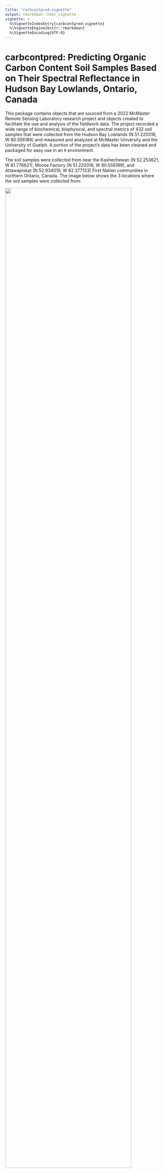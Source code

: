```yaml
---
title: "carbcontpred-vignette"
output: rmarkdown::html_vignette
vignette: >
  %\VignetteIndexEntry{carbcontpred-vignette}
  %\VignetteEngine{knitr::rmarkdown}
  %\VignetteEncoding{UTF-8}
---
```


# carbcontpred: Predicting Organic Carbon Content Soil Samples Based on Their Spectral Reflectance in Hudson Bay Lowlands, Ontario, Canada

This package contains objects that are sourced from a 2022 McMaster Remote Sensing Laboratory research project and objects created to facilitate the use and analysis of the fieldwork data. The project recorded a wide range of biochemical, biophysical, and spectral metrics of 432 soil samples that were collected from the Hudson Bay Lowlands (N 51.220318, W 80.556189) and measured and analyzed at McMaster University and the University of Guelph. A portion of the project’s data has been cleaned and packaged for easy use in an ````R```` environment.

The soil samples were collected from near the Kashechewan (N 52.253621, W 81.776621), Moose Factory (N 51.220318, W 80.556189), and Attawapiskat (N 52.934019, W 82.377133) First Nation communities in northern Ontario, Canada. The image below shows the 3 locations where the soil samples were collected from:

![](SoilSampleSites.png){width="90%"}

The project was funded by the Natural Sciences and Engineering Research Council of Canada (NSERC) through the Discovery Grants program (RGPIN-2020-05,708). The corresponding author is Kangyu So^[McMaster University, sok11@mcmaster.ca]. The full list of authors can be found here^[Authors: Kangyu So (McMaster University, sok11@mcmaster.ca), Cheryl A. Rogers (McMaster University, rogerc11@mcmaster.ca), Alemu Gonsamo (McMaster University, gonsamoa@mcmaster.ca), Yiyao Li (McMaster University, liy571@mcmaster.ca), James Snider (World Wildlife Fund Canada, jsnider@wwfcanada.org), Clare Wark (World Wildlife Fund Canada, cwark@wwfcanada.org)].

# What Is This Package?

The package ````carbcontpred```` contains objects that are sourced from a 2022 McMaster Remote Sensing Laboratory research project and objects created to facilitate the use and analysis of the fieldwork data. This package includes data on the spectral reflectance and organic carbon content of soil samples after they have been dried in an oven for 48 hours. The package also includes the function ````cpred```` for building a linear regression model to make organic carbon content predictions, and an ````R```` Markdown file on pre-processing the data for ````cpred````. The package also includes the function ````mappred```` for using the predictions from the linear regression model to predict the organic carbon content of an Region of Interest (ROI) spectral reflectance data table, and an ````R```` Markdown file on pre-processing the data for ````mappred````.

The raw data from the research project will eventually be freely available to the public through a repository on GitHub, but it is bulky and organized in a complicated manner. ````carbcontpred```` pre-processes the data in ````R````, extracting the portion of the data that is useful for developing predictive models for carbon stock in soil samples. The package also includes functions that can be used to build predictive models or be tuned in the future by the authors or an open-source community.

# Set-Up

## Installation

This is how you install the package if you have not done so yet:

```r
install.packages('carbcontpred', repos = "https://github.com/KangyuSo/carbcontpred")
```

Begin by loading the package:

```r
library(carbcontpred)
```

## Pre-Processing Data for cpred

The 2022 McMaster Remote Sensing Laboratory research project collected soil samples from the Hudson Bay Lowlands region in northern Ontario, Canada (N 51.220318, W 80.556189). Included within are two csv files containing data for the soil samples. The first csv file contains data on the spectral reflectance of post-dried soil samples between the wavelengths 350 nm and 2500 nm in increments of 1 nm. 

The reflectance spectra are not normalized, so continuum removal must be applied. Which is done using the following chunk:

```r
ref_dry <- as.data.frame(apply(data_ref[,-1], MARGIN=2, FUN =continuumRemoval, wav = data_ref$Wavelength))
ref_dry <- cbind(Wavelength = data_ref$Wavelength, ref_dry)
```

The table is still arranged so that its definitions are composed of the wavelength and the ID of all of the soil samples, totaling 433 definitions. This is too many data definitions right now and we are only interested in the average reflectance of a given wavelength range. 

We will first calculate the average using the following chunk:

```r
start_row <- 350
end_row <- 2500
ref_dry <- ref_dry[start_row:end_row, 2:ncol(ref_dry)]
avg_values <- colMeans(ref_dry, na.rm = TRUE)
```

Next, we will create a new dataset that records the sample ID and average reflectance in a more acceptable format:

```r
ref_dry_avg <- data.frame(
  "Sample_ID" = colnames(ref_dry),
  "Reflectance" = avg_values
)
```

Now, we have a dataset with our sample ID and average reflectance, the latter of which will be the independent variable for the linear regression model. We need to add our dependent variable to this dataset, which would be the organic carbon content. This data is stored in ````SoilMetrics_v01.csv```` in the ````\data-raw folder````.

We will merge the organic carbon content data from this dataset to the dataset containing the sample ID and average reflectance using the following chunk:

```r
ref_dry_avg <- ref_dry_avg %>%
  left_join(data_met %>% select(Sample_ID, OC), by = "Sample_ID") %>%
  rename(Organic_Carbon = OC)
```

Finally, our data is fully processed and ready to build linear regression models using the ````cpred```` function. Let's take a look at the first 6 rows of the data: 

```r
data(ref_dry_avg)
knitr::kable(head(ref_dry_avg))
```

See the ````process-ref_dry.Rmd```` file for complete details on how the raw data was processed for use in the ````carbcontpred```` package.

# cpred Function Overview:

The ````cpred```` function builds a linear regression model using spectral reflectance as the independent variable and organic carbon content as the dependent variable and uses it to predict the organic carbon content of soil samples based on their reflectance. The function will utilize a dataset containing the spectral reflectance and organic carbon content of soil samples. In this package, that dataset will be ````ref_dry_avg.rda````.

The cpred function can be applied using the following chunk:

```r
data <- data.frame(ref_dry_avg)
cpred <- function(data, reflectance, carbon, test_size, folds, prediction)
```

For the chunk above, the parameter ````data```` represents the ````ref_dry_avg```` dataset. The parameter ````reflectance```` represents the average at a given wavelength range. The parameter ````carbon```` represents organic carbon content by percent dry weight. The parameters ````test_size```` and ````folds```` represent the test size for the model and the number of folds for the cross-validation respectively. The parameter ````prediction```` represents the name for the predicted organic carbon content output.

The return of the function is a new column added to the previous dataset which contains the predicted organic carbon content values using a cross-validated linear regression model.

Let’s take a look at the first 8 rows of this newly updated dataset with the predicted organic carbon content values:

![](pred_c.png){width="75%"}

Let's visualize this data as a scatter plot where the original and predicted organic carbon content values will be our X and Y axis respectively:

```r
install.packages("ggplot2")
library(ggplot2)

ggplot(pred_c, aes(x = Organic_Carbon, y = Predicted_Organic_Carbon)) +
  geom_point() +
  geom_smooth(method = "lm", color = "red") +
  labs(x = "Organic_Carbon", y = "Predicted_Organic_Carbon") +
  theme_minimal() +
  theme(panel.grid = element_blank()) +
  geom_hline(yintercept = 0, linetype = "solid", color = "black") +
  geom_vline(xintercept = 0, linetype = "solid", color = "black")
```

![](scatterplot_pred_c.png){width="75%"}

Finally let's evaluate our output by calculating the R^2^ value between the the original and predicted organic carbon content values:

```r
r_squared <- cor(pred_c$Organic_Carbon, pred_c$Predicted_Organic_Carbon)^2
cat("R-squared:", r_squared, "\n")
```

The R^2^ value for this example is ~0.61, which is in line with the R^2^ values from studies that used standard global soil spectral data from peatlands to predict organic carbon (de Sousa Mendes et al., 2022).

See the ````README.Rmd```` files for additional details on how to utilize ````cpred````. See the ````cpred.R```` file for additional information about the function.

# Contributing to the carbcontpred Package

The purpose of this ````R```` package is to make the soil spectral reflectance and organic carbon content data from a 2022 McMaster University Remote Sensing Laboratory project easily available for predictive modeling in an ````R```` environment. Currently, the package only uses the reflectance and organic carbon content data of the post-dried soil samples, but we invite others from the community to request additional metrics from the original project dataset, report issues such as spelling errors, and contribute to the ````carbcontpred```` package. To contribute to the package, create a branch in the repository and submit a pull request for your contribution. Contributions will be reviewed before approval and full credit will be given.

# References

de Sousa Mendes, W., Sommer, M., Koszinski, S., & Wehrhan, M. (2022). Peatlands spectral data influence in 
&emsp;&emsp;global spectral modelling of soil organic carbon and total nitrogen using visible-near-infrared spectroscopy. 
&emsp;&emsp;*Journal of Environmental Management*, *317*, 115383.
